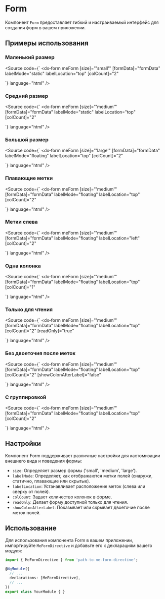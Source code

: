 
<Meta title="Components/Form" of={FormStories} />

# Form

Компонент `Form` предоставляет гибкий и настраиваемый интерфейс для создания форм в вашем приложении.

<Story of={FormStories.Default} />

## Примеры использования

### Маленький размер

<Story of={FormStories.SmallSize} />

<Source
  code={`
<dx-form
  meForm
  [size]="'small'"
  [formData]="formData"
  labelMode="static"
  labelLocation="top"
  [colCount]="2"
>
  <dxi-item dataField="firstName"></dxi-item>
  <dxi-item dataField="lastName"></dxi-item>
  <dxi-item dataField="email"></dxi-item>
  <dxi-item dataField="phone"></dxi-item>
</dx-form>
  `}
  language="html"
/>

### Средний размер

<Story of={FormStories.MediumSize} />

<Source
  code={`
<dx-form
  meForm
  [size]="'medium'"
  [formData]="formData"
  labelMode="static"
  labelLocation="top"
  [colCount]="2"
>
  <dxi-item dataField="firstName"></dxi-item>
  <dxi-item dataField="lastName"></dxi-item>
  <dxi-item dataField="email"></dxi-item>
  <dxi-item dataField="phone"></dxi-item>
</dx-form>
  `}
  language="html"
/>

### Большой размер

<Story of={FormStories.LargeSize} />

<Source
  code={`
<dx-form
  meForm
  [size]="'large'"
  [formData]="formData"
  labelMode="floating"
  labelLocation="top"
  [colCount]="2"
>
  <dxi-item dataField="firstName"></dxi-item>
  <dxi-item dataField="lastName"></dxi-item>
  <dxi-item dataField="email"></dxi-item>
  <dxi-item dataField="phone"></dxi-item>
</dx-form>
  `}
  language="html"
/>

### Плавающие метки

<Story of={FormStories.FloatingLabels} />

<Source
  code={`
<dx-form
  meForm
  [size]="'medium'"
  [formData]="formData"
  labelMode="floating"
  labelLocation="top"
  [colCount]="2"
>
  <dxi-item dataField="firstName"></dxi-item>
  <dxi-item dataField="lastName"></dxi-item>
  <dxi-item dataField="email"></dxi-item>
  <dxi-item dataField="phone"></dxi-item>
</dx-form>
  `}
  language="html"
/>

### Метки слева

<Story of={FormStories.LeftLabels} />

<Source
  code={`
<dx-form
  meForm
  [size]="'medium'"
  [formData]="formData"
  labelMode="floating"
  labelLocation="left"
  [colCount]="2"
>
  <dxi-item dataField="firstName"></dxi-item>
  <dxi-item dataField="lastName"></dxi-item>
  <dxi-item dataField="email"></dxi-item>
  <dxi-item dataField="phone"></dxi-item>
</dx-form>
  `}
  language="html"
/>

### Одна колонка

<Story of={FormStories.SingleColumn} />

<Source
  code={`
<dx-form
  meForm
  [size]="'medium'"
  [formData]="formData"
  labelMode="floating"
  labelLocation="top"
  [colCount]="1"
>
  <dxi-item dataField="firstName"></dxi-item>
  <dxi-item dataField="lastName"></dxi-item>
  <dxi-item dataField="email"></dxi-item>
  <dxi-item dataField="phone"></dxi-item>
</dx-form>
  `}
  language="html"
/>

### Только для чтения

<Story of={FormStories.ReadOnly} />

<Source
  code={`
<dx-form
  meForm
  [size]="'medium'"
  [formData]="formData"
  labelMode="floating"
  labelLocation="top"
  [colCount]="2"
  [readOnly]="true"
>
  <dxi-item dataField="firstName"></dxi-item>
  <dxi-item dataField="lastName"></dxi-item>
  <dxi-item dataField="email"></dxi-item>
  <dxi-item dataField="phone"></dxi-item>
</dx-form>
  `}
  language="html"
/>

### Без двоеточия после меток

<Story of={FormStories.WithoutColon} />

<Source
  code={`
<dx-form
  meForm
  [size]="'medium'"
  [formData]="formData"
  labelMode="floating"
  labelLocation="top"
  [colCount]="2"
  [showColonAfterLabel]="false"
>
  <dxi-item dataField="firstName"></dxi-item>
  <dxi-item dataField="lastName"></dxi-item>
  <dxi-item dataField="email"></dxi-item>
  <dxi-item dataField="phone"></dxi-item>
</dx-form>
  `}
  language="html"
/>

### С группировкой

<Story of={FormStories.WithGrouping} />

<Source
  code={`
<dx-form
  meForm
  [size]="'medium'"
  [formData]="formData"
  labelMode="floating"
  labelLocation="top"
  [colCount]="2"
>
  <dxi-item itemType="group" caption="Personal Information">
    <dxi-item dataField="firstName"></dxi-item>
    <dxi-item dataField="lastName"></dxi-item>
    <dxi-item dataField="email"></dxi-item>
    <dxi-item dataField="phone"></dxi-item>
  </dxi-item>
  <dxi-item itemType="group" caption="Address Information">
    <dxi-item dataField="address"></dxi-item>
    <dxi-item dataField="city"></dxi-item>
    <dxi-item dataField="state"></dxi-item>
    <dxi-item dataField="zipCode"></dxi-item>
  </dxi-item>
</dx-form>
  `}
  language="html"
/>

## Настройки

<Controls of={FormStories.Default} />

Компонент Form поддерживает различные настройки для кастомизации внешнего вида и поведения формы:

- `size`: Определяет размер формы ('small', 'medium', 'large').
- `labelMode`: Определяет, как отображаются метки полей (снаружи, статично, плавающие или скрытые).
- `labelLocation`: Устанавливает расположение меток (слева или сверху от полей).
- `colCount`: Задает количество колонок в форме.
- `readOnly`: Делает форму доступной только для чтения.
- `showColonAfterLabel`: Показывает или скрывает двоеточие после меток полей.

## Использование

Для использования компонента Form в вашем приложении, импортируйте `MeFormDirective` и добавьте его к декларациям вашего модуля:

```typescript
import { MeFormDirective } from 'path-to-me-form-directive';

@NgModule({
  // ...
  declarations: [MeFormDirective],
  // ...
})
export class YourModule { }
